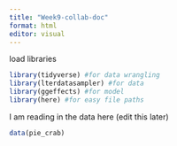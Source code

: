 ```yaml
---
title: "Week9-collab-doc"
format: html
editor: visual
---
```


load libraries

```r
library(tidyverse) #for data wrangling
library(lterdatasampler) #for data
library(ggeffects) #for model
library(here) #for easy file paths

```

I am reading in the data here (edit this later)

```r
data(pie_crab)
```

